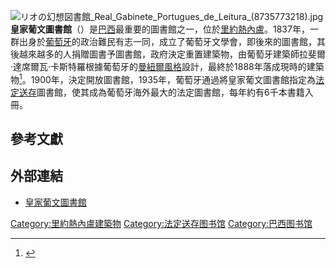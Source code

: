 {{Infobox library
| library_name =皇家葡文圖書館| name_en=Real Gabinete Português de Leitura| image   =Real Gabinete Português de Leitura - Rio de Janeiro, Brasil.jpg|country         =[[巴西|巴西]]
| location     = [[里約熱內盧|里約熱內盧]]
| type         = 
| established  = 1837年
| num_branches =
| coordinates        = {{coord|22|54|18.6|S|43|10|55.9|W|region:AT-9_type:landmark|display=inline,title}}
| collection_size = 35萬
| website      = www.realgabinete.com.br}}

[[File:リオの幻想図書館_Real_Gabinete_Portugues_de_Leitura_(8735773218).jpg|thumb]]
'''皇家葡文圖書館'''（{{lang-pt|Real Gabinete Português de Leitura}}）是[[巴西|巴西]]最重要的圖書館之一，位於[[里約熱內盧|里約熱內盧]]。1837年，一群出身於[[葡萄牙|葡萄牙]]的政治難民有志一同，成立了葡萄牙文學會，即後來的圖書館，其後越來越多的人捐贈圖書予圖書館，政府決定重置建築物，由葡萄牙建築師拉斐爾·達席爾瓦·卡斯特羅根據葡萄牙的[[曼紐爾風格|曼紐爾風格]]設計，最終於1888年落成現時的建築物<ref>{{Cite journal|title=Contributo para traçar o perfil do público leitor do Real Gabinete Português de Leitura: 1837-1847|url=http://www.scielo.br/scielo.php?script=sci_arttext&pid=S0100-19652008000200002&lng=pt&tlng=pt|last=Azevedo|first=Fabiano Cataldo|date=2008-08|journal=Ciência da Informação|issue=2|doi=10.1590/S0100-19652008000200002|volume=37|pages=20–31|issn=0100-1965}}</ref>。1900年，決定開放圖書館，1935年，葡萄牙通過將皇家葡文圖書館指定為[[法定送存|法定送存]]圖書館，使其成為葡萄牙海外最大的法定圖書館，每年約有6千本書籍入冊。

==參考文獻==
{{reflist}}

==外部連結==
*[http://www.realgabinete.com.br/ 皇家葡文圖書館] {{Wayback|url=http://www.realgabinete.com.br/ |date=20190517222038 }} {{pt}}

[[Category:里約熱內盧建築物|Category:里約熱內盧建築物]]
[[Category:法定送存图书馆|Category:法定送存图书馆]]
[[Category:巴西图书馆|Category:巴西图书馆]]
